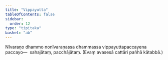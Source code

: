 ```yaml
---
title: "Vippayutta"
tableOfContents: false
sidebar:
  order: 12
type: "tipitaka"
basket: "ab"
---
```



<DynamicBreadcrumb />

<Division number="40">

<Paragraph number="1966">
Nīvaraṇo dhammo nonīvaraṇassa dhammassa vippayuttapaccayena paccayo—  sahajātaṃ, pacchājātaṃ. (Evaṃ avasesā cattāri pañhā kātabbā.)
</Paragraph>
</Division>